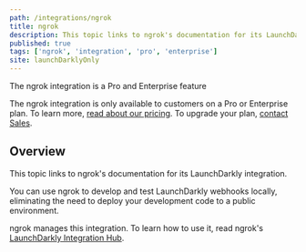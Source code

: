 ```yaml
---
path: /integrations/ngrok
title: ngrok
description: This topic links to ngrok's documentation for its LaunchDarkly integration.
published: true
tags: ['ngrok', 'integration', 'pro', 'enterprise']
site: launchDarklyOnly
---
```


<Callout intent="primary">
<CalloutTitle>The ngrok integration is a Pro and Enterprise feature</CalloutTitle>
<CalloutDescription>

The ngrok integration is only available to customers on a Pro or Enterprise plan. To learn more, [read about our pricing](https://launchdarkly.com/pricing/). To upgrade your plan, [contact Sales](https://launchdarkly.com/contact-sales/).

</CalloutDescription>
</Callout>

## Overview

This topic links to ngrok's documentation for its LaunchDarkly integration.

You can use ngrok to develop and test LaunchDarkly webhooks locally, eliminating the need to deploy your development code to a public environment.

ngrok manages this integration. To learn how to use it, read ngrok's [LaunchDarkly Integration Hub](https://ngrok.com/docs/integrations/launchdarkly/).
